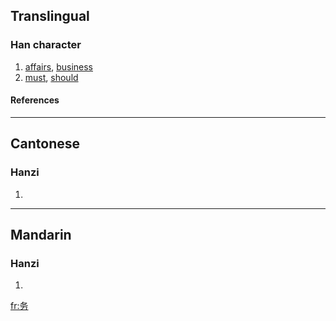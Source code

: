 {{see|務}}

==Translingual==
===Han character===
{{Han char|rad=力|as=03|sn=5|four=|canj=竹水大尸 (HEKS)}}
# [[affairs]], [[business]]
# [[must]], [[should]]
====References====
{{Han ref|kx=0146.161|hdz=10366.040|uh=52A1|ud=21153}}
----
==Cantonese==
===Hanzi===
{{yue-hanzi|jyut=|y=mou6}}
# {{defn|Cantonese}}
----
==Mandarin==
===Hanzi===
{{cmn-hanzi|tra=務|pin=[[wù]] (wu4)|wg=wu<sup>4</sup>}}
# {{defn|Mandarin}}

[[fr:务]]